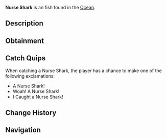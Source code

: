 {{FishInfobox
|image          = Nurse Shark.png
|rarity         = Unusual
|sea            = First Sea
|location       = [[Ocean]]
|sublocation    = 
|sources        = Carbon Crate, Fishing Rod
|radar_location = 
|xp             = 100
|weather        = 
|time           = Night
|season         = Summer, Autumn
|bait           = Minnow
|base_weight    = 150
|base_value     = 200
|weight_range   = 50
|base_chance    = 35
|base_resil     = 35
}}
'''Nurse Shark''' is an {{Rarity|Unusual}} fish found in the [[Ocean]].

== Description ==
{{Description|Nurse Sharks are a nocturnal bottom feeder, spending most of their time on the ocean floor or in small crevices. Despite their appearance, they are gentle and slow-moving. Nurse Sharks can 'suction feed', using their powerful jaws to scrape algae off surfaces.|Bestiary Entry}}

== Obtainment ==
{{Description|Caught at night in the ocean.|Bestiary Hint}}
{{Fish Availability|
Apex Fish Hunt/Mosslurker
Lucky Event/Blarney McBreeze
Lucky Event/O'Mango Goldgrin
Lucky Event/Plumrick O'Luck
Lucky Event/Rowdy McCharm
Lucky Event/Sunny O'Coin
Narwhal Hunt/Beluga/First Sea
Narwhal Hunt/Magician Narwhal/First Sea
Narwhal Hunt/Narwhal/First Sea
Northern Summit/Surrounding Ocean
Ocean
Ocean/Harvesters Spike
Roslit Bay/Coral Reef
Roslit Bay/Surrounding Ocean
|top_rods      = 
Leviathan's Fang Rod\272459.82\154439.47;
Trident Rod\271255.28\155791.01;
Free Spirit Rod\239185.57\137372.3;
Krampus's Rod\234883.29\210622.7;
Magma Rod\216313.97\193971.36;
Plastic Rod\203745.58\182696.5;
Buddy Bond Rod\151353.86\169800.74;
Fast Rod\179557.28\202349.14;
Fischer's Rod\165277.53\186256.81;
Astralhook Rod\182444.77\185511.59;
No-Life Rod\189176.98\155102.56;
Ethereal Prism Rod\182958.81\166864.69;
Seraphic Rod\182099.65\152041.46;
Rod Of The Forgotten Fang\173303.67\138487.23;
Challenger's Rod\171918.57\139080.08;
Rod Of The Exalted One\158793.16\117943.69;
Zeus Rod\157874.63\128780.58;
Rod Of The Depths\156972.68\125366.8;
Verdant Shear Rod\156371.79\128755.38;
Blazebringer Rod\150600.32\121672.77;
Depthseeker Rod\146119.3\118287.91;
Volcanic Rod\140362.09\97742.39;
Avalanche Rod\139831.01\105778.24;
Steady Rod\73117.44\44559.63
|recommended   = Trident Rod
}}

== Catch Quips ==
When catching a Nurse Shark, the player has a chance to make one of the following exclamations:
* A Nurse Shark!
* Woah! A Nurse Shark!
* I Caught a Nurse Shark!

== Change History ==
{{Change History|{{subst:Current Version}}}}

== Navigation ==
{{Fish Navbox|Ocean}}
